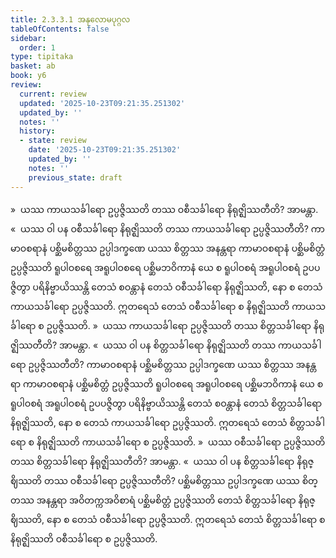 ```yaml
---
title: 2.3.3.1 အနုလောမပုဂ္ဂလ
tableOfContents: false
sidebar:
  order: 1
type: tipitaka
basket: ab
book: y6
review:
  current: review
  updated: '2025-10-23T09:21:35.251302'
  updated_by: ''
  notes: ''
  history:
  - state: review
    date: '2025-10-23T09:21:35.251302'
    updated_by: ''
    notes: ''
    previous_state: draft
---
```



<ReviewStatus review={frontmatter.review} showDetails={true} />

<HypothesisAnnotation frontmatter={frontmatter} />

<DynamicBreadcrumb />

<Division number="137" book="y6" e="ch" v="34" p="45">

<Paragraph number="590" book="y6">
»  ယဿ ကာယသင်္ခါရော ဥပ္ပဇ္ဇိဿတိ တဿ ဝစီသင်္ခါရော နိရုဇ္ဈိဿတီတိ? အာမန္တာ.
</Paragraph>

<Paragraph number="591" book="y6">
«  ယဿ ဝါ ပန ဝစီသင်္ခါရော နိရုဇ္ဈိဿတိ တဿ ကာယသင်္ခါရော ဥပ္ပဇ္ဇိဿတီတိ?
</Paragraph>

<Paragraph number="592" book="y6">
ကာမာဝစရာနံ ပစ္ဆိမစိတ္တဿ ဥပ္ပါဒက္ခဏေ ယဿ စိတ္တဿ အနန္တရာ ကာမာဝစရာနံ ပစ္ဆိမစိတ္တံ ဥပ္ပဇ္ဇိဿတိ ရူပါဝစရေ အရူပါဝစရေ ပစ္ဆိမဘဝိကာနံ ယေ စ ရူပါဝစရံ အရူပါဝစရံ ဥပပဇ္ဇိတွာ ပရိနိဗ္ဗာယိဿန္တိ တေသံ စဝန္တာနံ တေသံ ဝစီသင်္ခါရော နိရုဇ္ဈိဿတိ, နော စ တေသံ ကာယသင်္ခါရော ဥပ္ပဇ္ဇိဿတိ. ဣတရေသံ တေသံ ဝစီသင်္ခါရော စ နိရုဇ္ဈိဿတိ ကာယသင်္ခါရော စ ဥပ္ပဇ္ဇိဿတိ.
</Paragraph>

<Paragraph number="593" book="y6">
»  ယဿ ကာယသင်္ခါရော ဥပ္ပဇ္ဇိဿတိ တဿ စိတ္တသင်္ခါရော နိရုဇ္ဈိဿတီတိ? အာမန္တာ.
</Paragraph>

<Paragraph number="594" book="y6">
«  ယဿ ဝါ ပန စိတ္တသင်္ခါရော နိရုဇ္ဈိဿတိ တဿ ကာယသင်္ခါရော ဥပ္ပဇ္ဇိဿတီတိ?
</Paragraph>

<Paragraph number="595" book="y6">
ကာမာဝစရာနံ ပစ္ဆိမစိတ္တဿ ဥပ္ပါဒက္ခဏေ ယဿ စိတ္တဿ အနန္တရာ ကာမာဝစရာနံ ပစ္ဆိမစိတ္တံ ဥပ္ပဇ္ဇိဿတိ ရူပါဝစရေ အရူပါဝစရေ ပစ္ဆိမဘဝိကာနံ ယေ စ ရူပါဝစရံ အရူပါဝစရံ ဥပပဇ္ဇိတွာ ပရိနိဗ္ဗာယိဿန္တိ တေသံ စဝန္တာနံ တေသံ စိတ္တသင်္ခါရော နိရုဇ္ဈိဿတိ, နော စ တေသံ ကာယသင်္ခါရော ဥပ္ပဇ္ဇိဿတိ. ဣတရေသံ တေသံ စိတ္တသင်္ခါရော စ နိရုဇ္ဈိဿတိ ကာယသင်္ခါရော စ ဥပ္ပဇ္ဇိဿတိ.
</Paragraph>

</Division>
<Division number="138" book="y6" e="ch" v="34" p="46">

<Paragraph number="596" book="y6">
»  ယဿ ဝစီသင်္ခါရော ဥပ္ပဇ္ဇိဿတိ တဿ စိတ္တသင်္ခါရော နိရုဇ္ဈိဿတီတိ? အာမန္တာ.
</Paragraph>

<Paragraph number="597" book="y6">
«  ယဿ ဝါ ပန စိတ္တသင်္ခါရော နိရုဇ္ဈိဿတိ တဿ ဝစီသင်္ခါရော ဥပ္ပဇ္ဇိဿတီတိ?
</Paragraph>

<Paragraph number="598" book="y6">
ပစ္ဆိမစိတ္တဿ ဥပ္ပါဒက္ခဏေ ယဿ စိတ္တဿ အနန္တရာ အဝိတက္ကအဝိစာရံ ပစ္ဆိမစိတ္တံ ဥပ္ပဇ္ဇိဿတိ တေသံ စိတ္တသင်္ခါရော နိရုဇ္ဈိဿတိ, နော စ တေသံ ဝစီသင်္ခါရော ဥပ္ပဇ္ဇိဿတိ. ဣတရေသံ တေသံ စိတ္တသင်္ခါရော စ နိရုဇ္ဈိဿတိ ဝစီသင်္ခါရော စ ဥပ္ပဇ္ဇိဿတိ.
</Paragraph>
</Division>